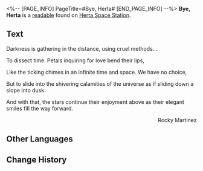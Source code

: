 <%-- [PAGE_INFO]
PageTitle=#Bye, Herta#
[END_PAGE_INFO] --%>
{{Readable Infobox
|id           = 055
|partIds      = 190166
|title        = 
|image        = Item Journal.png
|world        = Herta Space Station
|parts        = 1
|author       = <!--to be added-->
|description  = Poem written by researcher Rocky Martinez.
|part1        = Bye, Herta
|source1      = {{cx|Source missing}}
|characters   = 
|factions     = 
}}
'''Bye, Herta''' is a [[readable]] found on [[Herta Space Station]].
<!--
==Location==
{{Map Embed|<map name>|<marker id>}}
-->
==Text==
Darkness is gathering in the distance, using cruel methods...

To dissect time. Petals inquiring for love bend their lips,

Like the ticking chimes in an infinite time and space. We have no choice,

But to slide into the shivering calamities of the universe as if sliding down a slope into dusk.

And with that, the stars continue their enjoyment above as their elegant smiles fill the way forward.

<div align="right">Rocky Martinez</div>

<!--
==Trivia==
* 
-->
==Other Languages==
{{Other Languages
|en   = Bye, Herta
|zhs  = 再见黑塔
|zht  = 再見黑塔
|ja   = さようならヘルタ
|ko   = 또 봐, 헤르타
|es   = Adiós, Herta
|fr   = Au revoir, Herta
|ru   = До встречи, Герта
|th   = ลาก่อน Herta
|vi   = Tạm Biệt Herta
|de   = Auf Wiedersehen, Herta
|id   = Selamat Tinggal, Herta
|pt   = Tchau, Herta
}}

==Change History==
{{Change History|1.0}}